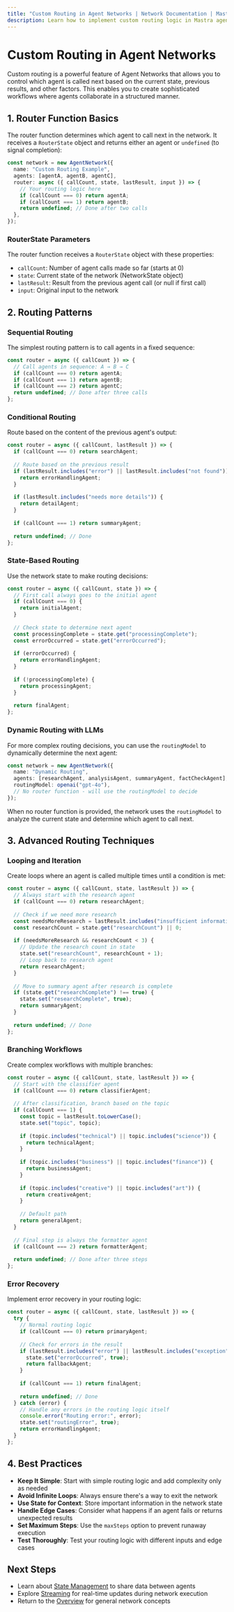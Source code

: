 ```yaml
---
title: "Custom Routing in Agent Networks | Network Documentation | Mastra"
description: Learn how to implement custom routing logic in Mastra agent networks to control the flow between agents and create sophisticated multi-agent workflows.
---
```


# Custom Routing in Agent Networks

Custom routing is a powerful feature of Agent Networks that allows you to control which agent is called next based on the current state, previous results, and other factors. This enables you to create sophisticated workflows where agents collaborate in a structured manner.

## 1. Router Function Basics

The router function determines which agent to call next in the network. It receives a `RouterState` object and returns either an agent or `undefined` (to signal completion):

```ts showLineNumbers copy
const network = new AgentNetwork({
  name: "Custom Routing Example",
  agents: [agentA, agentB, agentC],
  router: async ({ callCount, state, lastResult, input }) => {
    // Your routing logic here
    if (callCount === 0) return agentA;
    if (callCount === 1) return agentB;
    return undefined; // Done after two calls
  },
});
```

### RouterState Parameters

The router function receives a `RouterState` object with these properties:

- `callCount`: Number of agent calls made so far (starts at 0)
- `state`: Current state of the network (NetworkState object)
- `lastResult`: Result from the previous agent call (or null if first call)
- `input`: Original input to the network

## 2. Routing Patterns

### Sequential Routing

The simplest routing pattern is to call agents in a fixed sequence:

```ts showLineNumbers copy
const router = async ({ callCount }) => {
  // Call agents in sequence: A → B → C
  if (callCount === 0) return agentA;
  if (callCount === 1) return agentB;
  if (callCount === 2) return agentC;
  return undefined; // Done after three calls
};
```

### Conditional Routing

Route based on the content of the previous agent's output:

```ts showLineNumbers copy
const router = async ({ callCount, lastResult }) => {
  if (callCount === 0) return searchAgent;
  
  // Route based on the previous result
  if (lastResult.includes("error") || lastResult.includes("not found")) {
    return errorHandlingAgent;
  }
  
  if (lastResult.includes("needs more details")) {
    return detailAgent;
  }
  
  if (callCount === 1) return summaryAgent;
  
  return undefined; // Done
};
```

### State-Based Routing

Use the network state to make routing decisions:

```ts showLineNumbers copy
const router = async ({ callCount, state }) => {
  // First call always goes to the initial agent
  if (callCount === 0) {
    return initialAgent;
  }
  
  // Check state to determine next agent
  const processingComplete = state.get("processingComplete");
  const errorOccurred = state.get("errorOccurred");
  
  if (errorOccurred) {
    return errorHandlingAgent;
  }
  
  if (!processingComplete) {
    return processingAgent;
  }
  
  return finalAgent;
};
```

### Dynamic Routing with LLMs

For more complex routing decisions, you can use the `routingModel` to dynamically determine the next agent:

```ts showLineNumbers copy
const network = new AgentNetwork({
  name: "Dynamic Routing",
  agents: [researchAgent, analysisAgent, summaryAgent, factCheckAgent],
  routingModel: openai("gpt-4o"),
  // No router function - will use the routingModel to decide
});
```

When no router function is provided, the network uses the `routingModel` to analyze the current state and determine which agent to call next.

## 3. Advanced Routing Techniques

### Looping and Iteration

Create loops where an agent is called multiple times until a condition is met:

```ts showLineNumbers copy
const router = async ({ callCount, state, lastResult }) => {
  // Always start with the research agent
  if (callCount === 0) return researchAgent;
  
  // Check if we need more research
  const needsMoreResearch = lastResult.includes("insufficient information");
  const researchCount = state.get("researchCount") || 0;
  
  if (needsMoreResearch && researchCount < 3) {
    // Update the research count in state
    state.set("researchCount", researchCount + 1);
    // Loop back to research agent
    return researchAgent;
  }
  
  // Move to summary agent after research is complete
  if (state.get("researchComplete") !== true) {
    state.set("researchComplete", true);
    return summaryAgent;
  }
  
  return undefined; // Done
};
```

### Branching Workflows

Create complex workflows with multiple branches:

```ts showLineNumbers copy
const router = async ({ callCount, state, lastResult }) => {
  // Start with the classifier agent
  if (callCount === 0) return classifierAgent;
  
  // After classification, branch based on the topic
  if (callCount === 1) {
    const topic = lastResult.toLowerCase();
    state.set("topic", topic);
    
    if (topic.includes("technical") || topic.includes("science")) {
      return technicalAgent;
    }
    
    if (topic.includes("business") || topic.includes("finance")) {
      return businessAgent;
    }
    
    if (topic.includes("creative") || topic.includes("art")) {
      return creativeAgent;
    }
    
    // Default path
    return generalAgent;
  }
  
  // Final step is always the formatter agent
  if (callCount === 2) return formatterAgent;
  
  return undefined; // Done after three steps
};
```

### Error Recovery

Implement error recovery in your routing logic:

```ts showLineNumbers copy
const router = async ({ callCount, state, lastResult }) => {
  try {
    // Normal routing logic
    if (callCount === 0) return primaryAgent;
    
    // Check for errors in the result
    if (lastResult.includes("error") || lastResult.includes("exception")) {
      state.set("errorOccurred", true);
      return fallbackAgent;
    }
    
    if (callCount === 1) return finalAgent;
    
    return undefined; // Done
  } catch (error) {
    // Handle any errors in the routing logic itself
    console.error("Routing error:", error);
    state.set("routingError", true);
    return errorHandlingAgent;
  }
};
```

## 4. Best Practices

- **Keep It Simple**: Start with simple routing logic and add complexity only as needed
- **Avoid Infinite Loops**: Always ensure there's a way to exit the network
- **Use State for Context**: Store important information in the network state
- **Handle Edge Cases**: Consider what happens if an agent fails or returns unexpected results
- **Set Maximum Steps**: Use the `maxSteps` option to prevent runaway execution
- **Test Thoroughly**: Test your routing logic with different inputs and edge cases

## Next Steps

- Learn about [State Management](./02-state-management.mdx) to share data between agents
- Explore [Streaming](./03-streaming.mdx) for real-time updates during network execution
- Return to the [Overview](./00-overview.mdx) for general network concepts
